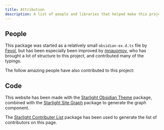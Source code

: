 ```yaml
---
title: Attribution
description: A list of people and libraries that helped make this project possible.
---
```



## People

This package was started as a relatively small `obsidian-ex.d.ts` file by [Fevol](https://github.com/fevol), but has been
especially been improved by [mnauomov](https://github.com/mnaoumov), who has brought a lot of structure to this project,
and contributed many of the typings.

The follow amazing people have also contributed to this project:
<ContributorList githubRepo="fevol/obsidian-typings" />

## Code
This website has been made with the [Starlight Obsidian Theme](https://fevol.github.io/starlight-theme-obsidian/) package,
combined with the [Starlight Site Graph](https://fevol.github.io/starlight-site-graph/) package to generate the graph
component.

The [Starlight Contributer List](https://github.com/trueberryless-org/starlight-contributor-list/) package has been used to generate
the list of contributors on this page.
